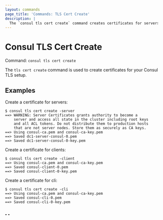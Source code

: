 ```yaml
---
layout: commands
page_title: 'Commands: TLS Cert Create'
description: |
  The `consul tls cert create` command creates certificates for servers, clients, and CLIs to secure their communication.
---
```


# Consul TLS Cert Create

Command: `consul tls cert create`

The `tls cert create` command is used to create certificates for your Consul TLS
setup.

## Examples

Create a certificate for servers:

```shell-session
$ consul tls cert create -server
==> WARNING: Server Certificates grants authority to become a
    server and access all state in the cluster including root keys
    and all ACL tokens. Do not distribute them to production hosts
    that are not server nodes. Store them as securely as CA keys.
==> Using consul-ca.pem and consul-ca-key.pem
==> Saved dc1-server-consul-0.pem
==> Saved dc1-server-consul-0-key.pem
```

Create a certificate for clients:

```shell-session
$ consul tls cert create -client
==> Using consul-ca.pem and consul-ca-key.pem
==> Saved consul-client-0.pem
==> Saved consul-client-0-key.pem
```

Create a certificate for cli:

```shell-session
$ consul tls cert create -cli
==> Using consul-ca.pem and consul-ca-key.pem
==> Saved consul-cli-0.pem
==> Saved consul-cli-0-key.pem
```

## Usage

Usage: `consul tls cert create [filename-prefix] [options]`

#### Command Options

- `-additional-dnsname=<string>` - Provide an additional dnsname for Subject
  Alternative Names. localhost is always included. This flag may be provided
  multiple times.

- `-additional-ipaddress=<string>` - Provide an additional ipaddress for
  Subject Alternative Names. `127.0.0.1` is always included. This flag may be
  provided multiple times.

- `-ca=<string>` - Provide path to the ca. Defaults to `#DOMAIN#-agent-ca.pem`.

- `-cli` - Generate cli certificate.

- `-client` - Generate client certificate.

- `-days=<int>` - Provide number of days the certificate is valid for from now
  on. Defaults to 1 year.

- `-dc=<string>` - Provide the datacenter. Matters only for `-server`
  certificates. Defaults to `dc1`.

- `-domain=<string>` - Provide the domain. Matters only if you set such option before `ca create` execution

- `-key=<string>` - Provide path to the key. Defaults to
  `#DOMAIN#-agent-ca-key.pem`.

- `-node=<string>` - When generating a server cert and this is set an
  additional dns name is included of the form
  `<node>.server.<datacenter>.<domain>`.

- `-server` - Generate server certificate.
